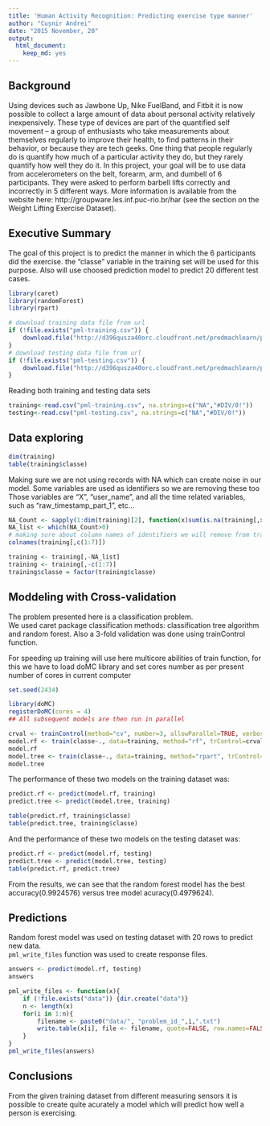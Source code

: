 ```yaml
---
title: 'Human Activity Recognition: Predicting exercise type manner'
author: "Cușnir Andrei"
date: "2015 November, 20"
output: 
  html_document: 
    keep_md: yes
---
```


## Background

Using devices such as Jawbone Up, Nike FuelBand, and Fitbit it is now possible to collect a large amount of data about personal activity relatively inexpensively. These type of devices are part of the quantified self movement – a group of enthusiasts who take measurements about themselves regularly to improve their health, to find patterns in their behavior, or because they are tech geeks. One thing that people regularly do is quantify how much of a particular activity they do, but they rarely quantify how well they do it. In this project, your goal will be to use data from accelerometers on the belt, forearm, arm, and dumbell of 6 participants. They were asked to perform barbell lifts correctly and incorrectly in 5 different ways. More information is available from the website here: http://groupware.les.inf.puc-rio.br/har (see the section on the Weight Lifting Exercise Dataset).  

## Executive Summary

The goal of this project is to predict the manner in which the 6 participants did the exercise. the "classe" variable in the training set will be used for this purpose.
Also will use choosed prediction model to predict 20 different test cases.


```r
library(caret)
library(randomForest)
library(rpart)
```

```r

# download training data file from url
if (!file.exists("pml-training.csv")) {
    download.file("http://d396qusza40orc.cloudfront.net/predmachlearn/pml-training.csv", destfile = "pml-training.csv", method="curl")
}
# download testing data file from url
if (!file.exists("pml-testing.csv")) {
    download.file("http://d396qusza40orc.cloudfront.net/predmachlearn/pml-testing.csv", destfile = "pml-testing.csv", method="curl")
}
```

Reading both training and testing data sets  
```r

training<-read.csv("pml-training.csv", na.strings=c("NA","#DIV/0!"))
testing<-read.csv("pml-testing.csv", na.strings=c("NA","#DIV/0!"))
```

## Data exploring  

```r
dim(training)
table(training$classe)
```

Making sure we are not using records with NA which can create noise in our model.
Some variables are used as identifiers so we are removing these too
Those variables are "X", "user_name", and all the time related variables, such as "raw_timestamp_part_1", etc...   

```r
NA_Count <- sapply(1:dim(training)[2], function(x)sum(is.na(training[,x])))
NA_list <- which(NA_Count>0)
# making sure about column names of identifiers we will remove from training set
colnames(training[,c(1:7)])

training <- training[,-NA_list]
training <- training[,-c(1:7)]
training$classe = factor(training$classe)
```


## Moddeling with Cross-validation

The problem presented here is a classification problem.  
We used caret package classification methods: classification tree algorithm and random forest. 
Also a 3-fold validation was done using trainControl function.

For speeding up training will use here multicore abilities of train function, 
for this we have to load doMC library and set cores number as per present number of cores in current computer

```r
set.seed(2434)

library(doMC)
registerDoMC(cores = 4)
## All subsequent models are then run in parallel

crval <- trainControl(method="cv", number=3, allowParallel=TRUE, verboseIter=TRUE)
model.rf <- train(classe~., data=training, method="rf", trControl=crval, allowParallel = TRUE)
model.rf
model.tree <- train(classe~., data=training, method="rpart", trControl=crval)
model.tree
```

The performance of these two models on the training dataset was:  
```r
predict.rf <- predict(model.rf, training)
predict.tree <- predict(model.tree, training)

table(predict.rf, training$classe)
table(predict.tree, training$classe)
```
And the performance of these two models on the testing dataset was:  
```r
predict.rf <- predict(model.rf, testing)
predict.tree <- predict(model.tree, testing)
table(predict.rf, predict.tree)

```
From the results, we can see that the random forest model has the best accuracy(0.9924576) versus tree model acuracy(0.4979624).  

## Predictions
Random forest model was used on testing dataset with 20 rows to predict new data.  
`pml_write_files` function was used to create response files.
```r
answers <- predict(model.rf, testing)
answers

pml_write_files <- function(x){
    if (!file.exists("data")) {dir.create("data")}
    n <- length(x)
    for(i in 1:n){
        filename <- paste0("data/", "problem_id_",i,".txt")
        write.table(x[i], file <- filename, quote=FALSE, row.names=FALSE, col.names=FALSE)
    }
}
pml_write_files(answers)

```
## Conclusions

From the given training dataset from different measuring sensors it is possible to create quite acurately a model 
which will predict how well a person is exercising.

